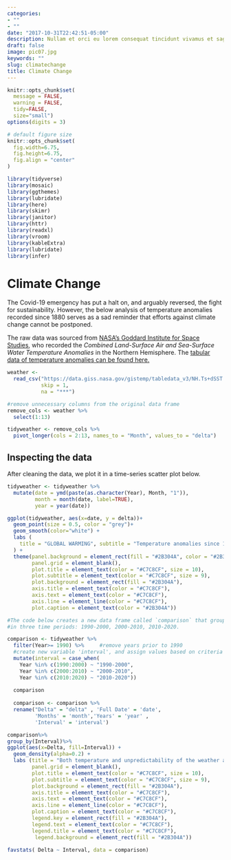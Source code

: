 ```yaml
---
categories:
- ""
- ""
date: "2017-10-31T22:42:51-05:00"
description: Nullam et orci eu lorem consequat tincidunt vivamus et sagittis magna sed nunc rhoncus condimentum sem. In efficitur ligula tate urna. Maecenas massa sed magna lacinia magna pellentesque lorem ipsum dolor. Nullam et orci eu lorem consequat tincidunt. Vivamus et sagittis tempus.
draft: false
image: pic07.jpg
keywords: ""
slug: climatechange
title: Climate Change
---
```


```r
knitr::opts_chunk$set(
  message = FALSE, 
  warning = FALSE, 
  tidy=FALSE,     
  size="small")   
options(digits = 3)

# default figure size
knitr::opts_chunk$set(
  fig.width=6.75, 
  fig.height=6.75,
  fig.align = "center"
)
```


```r
library(tidyverse)  
library(mosaic)
library(ggthemes)
library(lubridate)
library(here)
library(skimr)
library(janitor)
library(httr)
library(readxl)
library(vroom)
library(kableExtra)
library(lubridate)
library(infer)
```

# Climate Change 

The Covid-19 emergency has put a halt on, and arguably reversed, the fight for sustainability. However, the below analysis of temperature anomalies recorded since 1880 serves as a sad reminder that efforts against climate change cannot be postponed. 

The raw data was sourced from [NASA's Goddard Institute for Space Studies](https://data.giss.nasa.gov/gistemp), who recorded the *Combined Land-Surface Air and Sea-Surface Water Temperature Anomalies* in the Northern Hemisphere. The [tabular data of temperature anomalies can be found here.](https://data.giss.nasa.gov/gistemp/tabledata_v3/NH.Ts+dSST.txt)

```r

weather <- 
  read_csv("https://data.giss.nasa.gov/gistemp/tabledata_v3/NH.Ts+dSST.csv", 
           skip = 1, 
           na = "***")

```

```r
#remove unnecessary columns from the original data frame
remove_cols <- weather %>%
  select(1:13)

tidyweather <- remove_cols %>%
  pivot_longer(cols = 2:13, names_to = "Month", values_to = "delta")

```

## Inspecting the data

After cleaning the data, we plot it in a time-series scatter plot below. 

```r

tidyweather <- tidyweather %>%
  mutate(date = ymd(paste(as.character(Year), Month, "1")),
         month = month(date, label=TRUE),
         year = year(date))

ggplot(tidyweather, aes(x=date, y = delta))+
  geom_point(size = 0.5, color = "grey")+
  geom_smooth(color="white") +
  labs (
    title = "GLOBAL WARMING", subtitle = "Temperature anomalies since 1880", x = "Year", y = "Temperature Deviation", caption = "Source: NASA's Goddard Institute for Space Studies"
  ) + 
  theme(panel.background = element_rect(fill = "#2B304A", color = "#2B304A"), 
        panel.grid = element_blank(),
        plot.title = element_text(color = "#C7C8CF", size = 10),
        plot.subtitle = element_text(color = "#C7C8CF", size = 9),
        plot.background = element_rect(fill = "#2B304A"),
        axis.title = element_text(color = "#C7C8CF"), 
        axis.text = element_text(color = "#C7C8CF"),
        axis.line = element_line(color = "#C7C8CF"),
        plot.caption = element_text(color = "#2B304A"))

```

```r
#The code below creates a new data frame called `comparison` that groups data 
#in three time periods: 1990-2000, 2000-2010, 2010-2020. 

comparison <- tidyweather %>% 
  filter(Year>= 1990) %>%     #remove years prior to 1990
  #create new variable 'interval', and assign values based on criteria below:
  mutate(interval = case_when(
    Year %in% c(1990:2000) ~ "1990-2000",
    Year %in% c(2000:2010) ~ "2000-2010",
    Year %in% c(2010:2020) ~ "2010-2020"))
  
  comparison 
  
  comparison <- comparison %>%
  rename("Delta" = "delta" , 'Full Date' = 'date',
         'Months' = 'month','Years' = 'year' ,
         'Interval' = 'interval')

```

```r

comparison%>%
group_by(Interval)%>%
ggplot(aes(x=Delta, fill=Interval)) +
  geom_density(alpha=0.2) +   
  labs (title = "Both temperature and unpredictability of the weather are increasing", subtitle = "Distribution of temperature deviations per decade since 1990", x = "Temperature Deviations", caption ="Source: NASA's Goddard Institute for Space Studies") + theme(panel.background = element_rect(fill = "#2B304A", color = "#2B304A"), 
        panel.grid = element_blank(),
        plot.title = element_text(color = "#C7C8CF", size = 10),
        plot.subtitle = element_text(color = "#C7C8CF", size = 9),
        plot.background = element_rect(fill = "#2B304A"),
        axis.title = element_text(color = "#C7C8CF"), 
        axis.text = element_text(color = "#C7C8CF"),
        axis.line = element_line(color = "#C7C8CF"),
        plot.caption = element_text(color = "#C7C8CF"),
        legend.key = element_rect(fill = "#2B304A"),
        legend.text = element_text(color = "#C7C8CF"),
        legend.title = element_text(color = "#C7C8CF"),
         legend.background = element_rect(fill = "#2B304A"))


```

```r

favstats( Delta ~ Interval, data = comparison)


```

